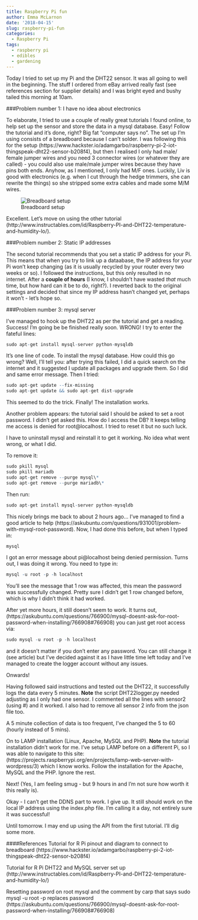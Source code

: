 ```yaml
---
title: Raspberry Pi fun
author: Emma McLarnon
date: '2018-04-15'
slug: raspberry-pi-fun
categories:
  - Raspberry Pi
tags:
  - raspberry pi
  - edibles
  - gardening
---
```


Today I tried to set up my Pi and the DHT22 sensor.  It was all going to well in the beginning.  The stuff I ordered from eBay arrived really fast (see references section for supplier details) and I was bright eyed and bushy tailed this morning at 10am. 

###Problem number 1:  I have no idea about electronics

To elaborate, I tried to use a couple of really great tutorials I found online, to help set up the sensor and store the data in a mysql database.  Easy!  Follow the tutorial and it's done, right? Big fat "computer says no".  The set up I'm using consists of a breadboard because I can't solder.  I was following this for the setup (https://www.hackster.io/adamgarbo/raspberry-pi-2-iot-thingspeak-dht22-sensor-b208f4), but then I realised I only had male/ female jumper wires and you need 3 connector wires (or whatever they are called) - you could also use male/male jumper wires because they have pins both ends.  Anyhow, as I mentioned, I only had M/F ones.  Luckily, Liv is good with electronics (e.g. when I cut through the hedge trimmers, she can rewrite the things) so she stripped some extra cables and made some M/M wires.  


![Breadboard setup](/images/breadboard.jpg)

Excellent.  Let's move on using the other tutorial (http://www.instructables.com/id/Raspberry-PI-and-DHT22-temperature-and-humidity-lo/).

###Problem number 2: Static IP addresses

The second tutorial recommends that you set a static IP address for your Pi.  This means that when you try to link up a dataabase, the IP address for your Pi won't keep changing (as it is usually recycled by your router every two weeks or so).  I followed the instructions, but this only resulted in no internet.  After a **couple of hours** (I know, I shouldn't have wasted *that* much time, but how hard can it be to do, right?).  I reverted back to the original settings and decided that since my IP address hasn't changed yet, perhaps it won't - let's hope so.

###Problem number 3: mysql server

I've managed to hook up the DHT22 as per the tutorial and get a reading.  Success!  I'm going be be finished really soon.  WRONG!  I try to enter the fateful lines:

```r{eval=F}
sudo apt-get install mysql-server python-mysqldb
```

It's one line of code.  To install the mysql database.  How could this go wrong?  Well, I'll tell you:  after trying this failed, I did a quick search on the internet and it suggested I update all packages and upgrade them.  So I did and same error message.  Then I tried:

```r{eval=F}
sudo apt-get update --fix-missing
sudo apt-get update && sudo apt-get dist-upgrade
```

This seemed to do the trick.  Finally! The installation works.

Another problem appears:  the tutorial said I should be asked to set a root password.  I didn't get asked this.  How do I access the DB?  It keeps telling me access is denied for root@localhost.  I tried to reset it but no such luck.

I have to uninstall mysql and reinstall it to get it working.  No idea what went wrong, or what I did.

To remove it:
```r{eval=F}
sudo pkill mysql
sudo pkill mariadb
sudo apt-get remove --purge mysql\*
sudo apt-get remove --purge mariadb\*
```

Then run:
```r{eval=F}
sudo apt-get install mysql-server python-mysqldb
```

This nicely brings me back to about 2 hours ago... I've managed to find a good article to help (https://askubuntu.com/questions/931001/problem-with-mysql-root-password).  Now, I had done this before, but when I typed in: 
```r{eval=F}
mysql
```
I got an error message about pi@localhost being denied permission.  Turns out, I was doing it wrong.  You need to type in:

```r{eval=T}
mysql -u root -p -h localhost
```
You'll see the message that 1 row was affected, this mean the password was successfully changed.  Pretty sure I didn't get 1 row changed before, which is why I didn't think it had worked.


After yet more hours, it still doesn't seem to work.  It turns out, (https://askubuntu.com/questions/766900/mysql-doesnt-ask-for-root-password-when-installing/766908#766908) you can just get root access via: 

```r{}
sudo mysql -u root -p -h localhost
```
and it doesn't matter if you don't enter any password.  You can still change it (see article) but I've decided against it as I have little time left today and I've managed to create the logger account without any issues.

Onwards!

Having followed said instructions and tested out the DHT22, it successfully logs the data every 5 minutes.  **Note** the script DHT22logger.py needed adjusting as I only had one sensor.  I commented all the lines with sensor2 (using #) and it worked.  I also had to remove all sensor 2 info from the json file too.

A 5 minute collection of data is too frequent, I've changed the 5 to 60 (hourly instead of 5 mins).

On to LAMP installation (Linux, Apache, MySQL and PHP).  **Note** the tutorial installation didn't work for me.  I've setup LAMP before on a different Pi, so I was able to navigate to this site: (https://projects.raspberrypi.org/en/projects/lamp-web-server-with-wordpress/3) which I know works. Follow the installation for the Apache, MySQL and the PHP.  Ignore the rest. 

Next! (Yes, I am feeling smug - but 9 hours in and I'm not sure how worth it this really is).

Okay - I can't get the DDNS part to work.  I give up.  It still should work on the local IP address using the index.php file.  I'm calling it a day, not entirely sure it was successful!

Until tomorrow.  I may end up using the API from the first tutorial.  I'll dig some more.  



####References
Tutorial for R Pi pinout and diagram to connect to breadboard (https://www.hackster.io/adamgarbo/raspberry-pi-2-iot-thingspeak-dht22-sensor-b208f4)

Tutorial for R Pi DHT22 and MySQL server set up (http://www.instructables.com/id/Raspberry-PI-and-DHT22-temperature-and-humidity-lo/) 

Resetting password on root mysql and the comment by carp that says sudo mysql -u root -p replaces password (https://askubuntu.com/questions/766900/mysql-doesnt-ask-for-root-password-when-installing/766908#766908)








